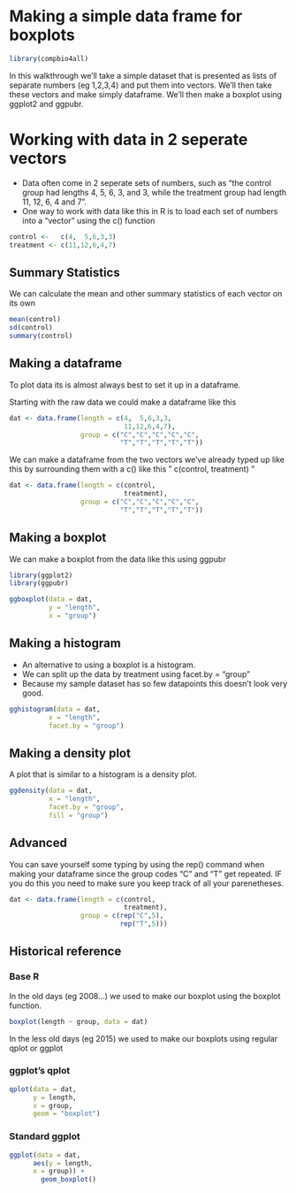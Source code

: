 # Making a simple data frame for boxplots

```r
library(compbio4all)
```

In this walkthrough we'll take a simple dataset that is presented as lists of separate numbers (eg 1,2,3,4) and put them into vectors.  We'll then take these vectors and make simply dataframe.  We'll then make a boxplot using ggplot2 and ggpubr.


# Working with data in 2 seperate vectors

* Data often come in 2 seperate sets of numbers, such as "the control group had lengths 4, 5, 6, 3, and 3, while the treatment group had length 11, 12, 6, 4 and 7".
* One way to work with data like this in R is to load each set of numbers into a "vector" using the c() function

```r
control <-   c(4,  5,6,3,3)
treatment <- c(11,12,6,4,7)
```


## Summary Statistics

We can calculate the mean and other summary statistics of each vector on its own

```r
mean(control)
sd(control)
summary(control)
```

## Making a dataframe

To plot data its is almost always best to set it up in a dataframe.

Starting with the raw data we could make a dataframe like this

```r
dat <- data.frame(length = c(4,  5,6,3,3,
                             11,12,6,4,7),
                  group = c("C","C","C","C","C",
                            "T","T","T","T","T"))
```



We can make a dataframe from the two vectors we've already typed up like this by surrounding them with a c() like this " c(control, treatment) "


```r
dat <- data.frame(length = c(control, 
                             treatment),
                  group = c("C","C","C","C","C",
                            "T","T","T","T","T"))
```


## Making a boxplot

We can make a boxplot from the data like this using ggpubr

```r
library(ggplot2)
library(ggpubr)

ggboxplot(data = dat,
          y = "length",
          x = "group")
```


## Making a histogram

* An alternative to using a boxplot is a histogram.
* We can split up the data by treatment using facet.by = "group"
* Because my sample dataset has so few datapoints this doesn't look very good.

```r
gghistogram(data = dat,
          x = "length",
          facet.by = "group")
```

## Making a density plot

A plot that is similar to a histogram is a density plot.  
```r
ggdensity(data = dat,
          x = "length",
          facet.by = "group",
          fill = "group")
```



## Advanced

You can save yourself some typing by using the rep() command when making your dataframe since the group codes "C" and "T" get repeated.  IF you do this you need to make sure you keep track of all your parenetheses.

```r
dat <- data.frame(length = c(control, 
                             treatment),
                  group = c(rep("C",5),
                            rep("T",5)))
```


## Historical reference


### Base R
In the old days (eg 2008...) we used to make our boxplot using the boxplot function.

```r
boxplot(length ~ group, data = dat)
```


In the less old days (eg 2015) we used to make our boxplots using regular qplot or ggplot

### ggplot's qplot 
```r
qplot(data = dat,
      y = length,
      x = group,
      geom = "boxplot")
```


### Standard ggplot
```r
ggplot(data = dat,
      aes(y = length,
      x = group)) +
        geom_boxplot()
```

